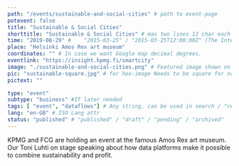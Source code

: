 ```yaml
---
path: "/events/sustainable-and-social-cities" # path to event-page
potevent: false
title: "Sustainable & Social Cities"
shorttitle: "Sustainable & Social Cities" # max two lines 12 char each
time: "2019-08-29" # 	"2015-03-25" / "2015-03-25T12:00:00Z" (The International Standard)
place: "Helsinki Amos Rex art museum"
coordinates: "" # In case we want Google map decimal degrees.
eventlink: "https://insight.kpmg.fi/smartcity"
image: "./sustainable-and-social-cities.png" # Featured image shown on page and listings. Save in same folder. Don't use svg.
pic: "sustainable-square.jpg" # for hex-image Needs to be square for now!
pictext: ""

type: "event" 
subtype: "business" #If later needed
tags: [ "event", "dataflows"] # Any string, can be used in search / "related content"
lang: "en-GB" # ISO Lang attr
status: "published" # "published" / "draft" / "pending" / "archived"
---
```

KPMG and FCG are holding an event at the famous Amos Rex art museum. Our Toni Luhti on stage speaking about how data platforms make it possible to combine sustainability and profit. 